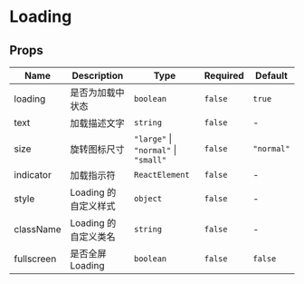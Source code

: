 
# Loading

<Basic />
<Size />
<Text />
<Indicator />
<Fullscreen />

## Props

| Name       | Description          | Type                                 | Required | Default    |
| ---------- | -------------------- | ------------------------------------ | -------- | ---------- |
| loading    | 是否为加载中状态     | `boolean`                            | `false`  | `true`     |
| text       | 加载描述文字         | `string`                             | `false`  | -          |
| size       | 旋转图标尺寸         | `"large"` \| `"normal"` \| `"small"` | `false`  | `"normal"` |
| indicator  | 加载指示符           | `ReactElement`                       | `false`  | -          |
| style      | Loading 的自定义样式 | `object`                             | `false`  | -          |
| className  | Loading 的自定义类名 | `string`                             | `false`  | -          |
| fullscreen | 是否全屏 Loading     | `boolean`                            | `false`  | `false`    |
